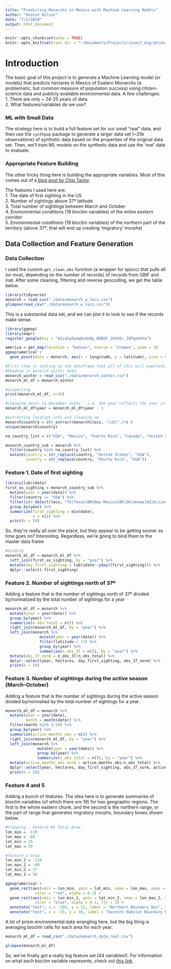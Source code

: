 ```yaml
---
title: "Predicting Monarchs in Mexico with Machine Learning Models"
author: "Keaton Wilson"
date: "7/2/2019"
output: html_document
---
```


```r
knitr::opts_chunk$set(echo = TRUE)
knitr::opts_knit$set(root.dir = "~/Documents/Projects/insect_migration/")
```

# Introduction  
The basic goal of this project is to generate a Machine Learning model (or models) that predicts hectares in Mexico of Eastern Monarchs (a problematic, but common measure of population success) using citizen-science data and publicly available environmental data. A few challenges:  
1. There are only ~ 24-25 years of data.  
2. What features/variables do we use?  

### ML with Small Data  

The strategy here is to build a full feature set for our small "real" data, and then use the `synthpop` package to generate a larger data set (~25k observations) of synthetic data based on the properties of the original data set. Then, we'll train ML models on the synthetic data and use the 'real' data to evaluate.  

### Appropriate Feature Building  
The other tricky thing here is building the appropriate variables. Most of this comes out of a [blog post by Chip Taylor](https://monarchwatch.org/blog/2019/05/02/monarch-population-status-39/).  

The features I used here are:  
1. The date of first sighting in the US  
2. Number of sightings above 37º latitude  
3. Total number of sightings between March and October  
4. Environmental conditions (19 bioclim variables) of the entire eastern corridor  
5. Environmental conditions (19 bioclim variables) of the northern part of the territory (above 37º, that will end up creating 'migratory' morphs)  

## Data Collection and Feature Generation  
### Data Collection  

I used the custom `get_clean_obs` function (a wrapper for spocc) that pulls all (or most, depending on the number of records) of records from GBIF and inat.  After some cleaning, filtering and reverse geocoding, we get the table below.  

```r
library(tidyverse)
monarch = read_csv("./data/monarch_w_locs.csv")
glimpse(read_csv("./data/monarch_w_locs.csv"))

```

This is a substantial data set, and we can plot it to look to see if the records make sense.  

```r
library(ggmap)
library(mapr)
register_google(key = "AIzaSyDyAqUc4o9p_DOBSF_JOXH5c_JXPqoU4Yw")

america = get_map(location = "Kansas", source = "stamen", zoom = 3)
ggmap(america) +
  geom_point(data = monarch, aes(x = longitude, y = latitude), size = 0.5, alpha = 0.2)
```

 
```r
#First step is setting up the dataframe that all of this will populate
#Reading in monarch winter data
monarch_winter = read_csv("./data/monarch_winter.csv")
monarch_ml_df = monarch_winter

#inspecting
print(monarch_ml_df, n=30)

#Changing dates to December dates - i.e. the year reflects the year in December, not in January when the records were collected. 
monarch_ml_df$year = monarch_ml_df$year - 1

#extracting location info and cleaning up
monarch$country = str_extract(monarch$locs, '\\b[^,]+$')
unique(monarch$country)

na_country_list = c("USA", "Mexico", "Puerto Rico", "Canada", "United States")

monarch_country_sub = monarch %>%
  filter(country %in% na_country_list) %>%
  mutate(country = str_replace(country, "United States", "USA"), 
         country = str_replace(country, "Peurto Rico", "USA"))
```

### Feature 1. Date of first sighting
```r
library(lubridate)
first_us_sighting = monarch_country_sub %>%
  mutate(year = year(date)) %>% 
  filter(country == "USA") %>%
  filter(str_detect(locs, "TX|Texas|NM|New Mexico|OK|Oklahoma|AZ|Arizona")) %>% #Restricting to states that make sense
  group_by(year) %>%
  summarize(first_sighting = min(date), 
            n = n()) %>%
  print(n = 50)

```
So, they're really all over the place, but they appear to be getting sooner as time goes on? Interesting. Regardless, we're going to bind them to the master data frame  

```r
#binding
monarch_ml_df = monarch_ml_df %>%
  left_join(first_us_sighting, by = "year") %>%
  mutate(day_first_sighting = lubridate::yday((first_sighting))) %>%
  dplyr::select(-first_sighting)
```

### Feature 2. Number of sightings north of 37º  
Adding a feature that is the number of sightings north of 37º divided by/normalized by the total number of sightings for a year  

```r
monarch_ml_df = monarch %>%
  mutate(year = year(date)) %>%
  group_by(year) %>%
  summarize(n_obs_total = n()) %>%
  right_join(monarch_ml_df, by = "year") %>%
  left_join(monarch %>%
               mutate(year = year(date)) %>%
               filter(latitude > 37) %>%
               group_by(year) %>%
               summarize(n_obs_37 = n()), by = "year") %>%
  mutate(obs_37_norm = n_obs_37/n_obs_total) %>%
  dplyr::select(year, hectares, day_first_sighting, obs_37_norm) %>%
  print(n = 50)
```

### Feature 3. Number of sightings during the active season (March-October)  
Adding a feature that is the number of sightings during the active season divided by/normalied by the total number of sightings for a year.  

```r
monarch_ml_df = monarch %>%
  mutate(year = year(date), 
         month = month(date)) %>%
  filter(month %in% 3:10) %>%
  group_by(year) %>%
  summarize(active_months_obs = n()) %>% 
  right_join(monarch_ml_df, by = "year") %>%
  left_join(monarch %>%
              mutate(year = year(date)) %>%
              group_by(year) %>%
              summarize(n_obs_total = n()), by = "year") %>%
  mutate(active_months_obs_norm = active_months_obs/n_obs_total) %>%
  dplyr::select(year, hectares, day_first_sighting, obs_37_norm, active_months_obs_norm, n_obs_total) %>%
  print(n = 50)
```

### Feature 4 and 5  
Adding a bunch of features. The idea here is to generate summaries of bioclim variables (of which there are 19) for two geographic regions. The first is the whole eastern chunk, and the second is the northern range, or the part of range that generates migratory morphs, boundary boxes shown below. 

```r
#Cropping - Feature #1 Total Area
lon_min = -110
lon_max = -80
lat_min = 25
lat_max = 50

#feature 2 area
lon_min_2 = -110
lon_max_2 = -80
lat_min_2 = 37
lat_max_2 = 50

ggmap(america) +
  geom_rect(aes(xmin = lon_min, ymin = lat_min, xmax = lon_max, ymax = lat_max),
             color = "red", alpha = 0.1) +
  geom_rect(aes(xmin = lon_min_2, ymin = lat_min_2, xmax = lon_max_2, ymax = lat_max_2),
             color = "blue", alpha = 0.1, lty = 2) +
  annotate("text", x = -105, y = 51, label = "Northern Boundary Box", size = 2, hjust = 0, color = "blue") +
  annotate("text", x = -75, y = 38, label = "Eastern Habitat Boundary Box", size = 2, hjust = 0, color = "red")
```

A lot of prism environmental data wrangling here, but the big thing is averaging bioclim cells for each area for each year. 

```r
monarch_ml_df = read_csv("./data/monarch_data_real.csv")
```

```r
glimpse(monarch_ml_df)
```

So, we've finally got a really big feature set (44 variables!). For information on what each bioclim variable represents, check out [this link](https://www.worldclim.org/bioclim).  
